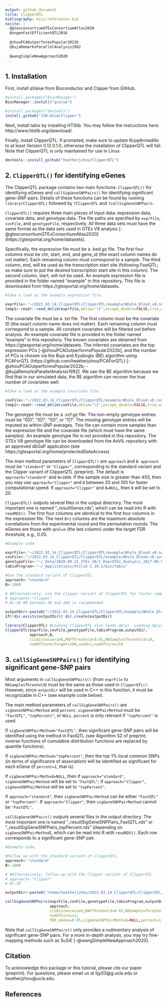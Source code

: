 ```yaml
---
output: github_document
title: ClipperQTL
bibliography: misc/references.bib
nocite: |
  @gtexconsortiumGTExConsortiumAtlas2020
  @ongenFastEfficientQTL2016
  
  @zhouPCAOutperformsPopular2022b
  @bujaRemarksParallelAnalysis1992
  
  @wangSimpleNewApproach2020
---
```




## 1. Installation

First, install qValue from Bioconductor and Clipper from GitHub.

```r
#install.packages("BiocManager")
BiocManager::install("qvalue")

#install.packages("devtools")
install_github("JSB-UCLA/Clipper")
```

Next, install tabix by installing HTSlib. You may follow the instructions here: http://www.htslib.org/download/.

Finally, install ClipperQTL. If prompted, make sure to update RcppArmadillo to at least Version 0.12.0.1.0, otherwise the installation of ClipperQTL will fail. Note that ClipperQTL is only maintained for use in Linux.

```r
devtools::install_github("heatherjzhou/ClipperQTL")
```



## 2. `ClipperQTL()` for identifying eGenes

The ClipperQTL package contains two main functions: `ClipperQTL()` for identifying eGenes and `callSigGeneSNPPairs()` for identifying significant gene-SNP pairs. Details of these functions can be found by running `library(ClipperQTL)` followed by `?ClipperQTL` and `?callSigGeneSNPPairs`.

`ClipperQTL()` requires three main pieces of input data: expression data, covariate data, and genotype data. The file paths are specified by `exprFile`, `covFile`, and `genotypeFile`, respectively. All three data sets must have the same format as the data sets used in GTEx V8 analysis [-@gtexconsortiumGTExConsortiumAtlas2020] (https://gtexportal.org/home/datasets).

Specifically, the expression file must be a .bed.gz file. The first four columns must be chr, start, end, and gene_id (the exact column names do not matter). Each remaining column must correspond to a sample. The third column, end, will be used as the transcription start site (following FastQTL; so make sure to put the desired transcription start site in this column). The second column, start, will not be used. An example expression file is provided in the folder named "example" in this repository. This file is downloaded from https://gtexportal.org/home/datasets.

```r
#Take a look at the example expression file.

exprFile<-"~/2022.03.14_ClipperQTL/ClipperQTL/example/Whole_Blood.v8.normalized_expression.bed.gz"
temp1<-readr::read_delim(exprFile,delim="\t",escape_double=FALSE,trim_ws=TRUE) #20,315*674. Sample size is 670.
```

The covariate file must be a .txt file. The first column must be the covariate ID (the exact column name does not matter). Each remaining column must correspond to a sample. All constant covariates will be filtered out before analysis. An example covariate file is provided in the folder named "example" in this repository. The known covariates are obtained from https://gtexportal.org/home/datasets. The inferred covariates are the top expression PCs [-@zhouPCAOutperformsPopular2022b], and the number of PCs is chosen via the Buja and Eyuboglu (BE) algorithm using PCAForQTL (https://github.com/heatherjzhou/PCAForQTL) [-@zhouPCAOutperformsPopular2022b; -@bujaRemarksParallelAnalysis1992]. We use the BE algorithm because we find that in our simulated data, the BE algorithm can recover the true number of covariates well.

```r
#Take a look at the example covariate file.

covFile<-"~/2022.03.14_ClipperQTL/ClipperQTL/example/Whole_Blood.v8.covariates.txt"
temp2<-readr::read_delim(covFile,delim="\t",escape_double=FALSE,trim_ws=TRUE) #50*671.
```

The genotype file must be a .vcf.gz file. The non-empty genotype entries must be "0|0", "0|1", "1|0", or "1|1". The missing genotype entries will be imputed as within-SNP averages. This file can contain more samples than the expression file and the covariate file (which must have the same samples). An example genotype file is not provided in this repository. The GTEx V8 genotype file can be downloaded from the AnVIL repository with an approved dbGaP application (see https://gtexportal.org/home/protectedDataAccess)

The main method parameters of `ClipperQTL()` are `approach` and `B`. `approach` must be `"standard"` or `"Clipper"`, corresponding to the standard variant and the Clipper variant of ClipperQTL (preprint). The default is `approach="standard"` and `B=1000`. If the sample size is greater than 450, then you may use `approach="Clipper"` and `B` between 20 and 100 for faster computational speed. If `approach="Clipper"` and `B=NULL`, then `B` will be set to 20.

`ClipperQTL()` outputs several files in the output directory. The most important one is named "_resultGenes.rds", which can be read into R with `readRDS()`. The first four columns are identical to the first four columns in the expression file. The next `B+1` columns are the maximum absolute correlations from the experimental round and the permutation rounds. The eGenes are those with `qValue` (the last column) under the target FDR threshold, e.g., 0.05.

```r
#Example code.

exprFile<-"~/2022.03.14_ClipperQTL/ClipperQTL/example/Whole_Blood.v8.normalized_expression.bed.gz"
covFile<-"~/2022.03.14_ClipperQTL/ClipperQTL/example/Whole_Blood.v8.covariates.txt"
genotypeFile<-"~/_Data/2020.09.21_GTEx_V8/1_Raw/GTEx_Analysis_2017-06-05_v8_WGS_VCF_files/GTEx_Analysis_2017-06-05_v8_WholeGenomeSeq_838Indiv_Analysis_Freeze.SHAPEIT2_phased.MAF01.vcf.gz"
tabixProgram<-"~/_Applications/htslib-1.10.2/bin/tabix"

#Use the standard variant of ClipperQTL.
approach<-"standard"
B<-1000

# #Alternatively, use the Clipper variant of ClipperQTL for faster computational speed (only recommended for data sets with sample size greater than 450).
# approach<-"Clipper"
# B<-20 #B between 20 and 100 is recommended.

outputDir<-paste0("~/2022.03.14_ClipperQTL/ClipperQTL/example/Whole_Blood_","approach=",approach,"_B=",B,"/")
if(!dir.exists(outputDir)) dir.create(outputDir)

library(ClipperQTL) #Loading ClipperQTL also loads dplyr. Loading dplyr is necessary for ClipperQTL() and callSigGeneSNPPairs() to run.
ClipperQTL(exprFile,covFile,genotypeFile,tabixProgram,outputDir,
           approach,B,
           cisDistance=1e6,MAFThreshold=0.01,MASamplesThreshold=10,
           numOfChunksTarget=100,seed=1,numOfCores=5)
```



## 3. `callSigGeneSNPPairs()` for identifying significant gene-SNP pairs

Most arguments in `callSigGeneSNPPairs()` (from `exprFile` to `MASamplesThreshold`) must be the same as those used in `ClipperQTL()`. However, since `outputDir` will be used in C++ in this function, it must be recognizable in C++ (see example code below).

The main method parameters of `callSigGeneSNPPairs()` are `sigGeneSNPPairMethod` and `percent`. `sigGeneSNPPairMethod` must be `"FastQTL"`, `"topPercent"`, or `NULL`. `percent` is only relevant if `"topPercent"` is used.

If `sigGeneSNPPairMethod="FastQTL"`, then significant gene-SNP pairs will be identified using the method in FastQTL (see Algorithm S2 of preprint; inverse functions of cumulative distribution functions are replaced by quantile functions).

If `sigGeneSNPPairMethod="topPercent"`, then the top 1\% local common SNPs (in terms of significance of association) will be identified as significant for each eGene (if `percent=1`, that is).

If `sigGeneSNPPairMethod=NULL`, then if `approach="standard"`, `sigGeneSNPPairMethod` will be set to `"FastQTL"`; if `approach="Clipper"`, `sigGeneSNPPairMethod` will be set to `"topPercent"`.

If `approach="standard"`, then `sigGeneSNPPairMethod` can be either `"FastQTL"` or `"topPercent"`. If `approach="Clipper"`, then `sigGeneSNPPairMethod` cannot be `"FastQTL"`.

`callSigGeneSNPPairs()` outputs several files in the output directory. The most important one is named "_resultSigGeneSNPPairs_FastQTL.rds" or "_resultSigGeneSNPPairs_topPercent.rds" (depending on `sigGeneSNPPairMethod`), which can be read into R with `readRDS()`. Each row corresponds to a significant gene-SNP pair.

```r
#Example code.

#Follow up with the standard variant of ClipperQTL.
approach<-"standard"
B<-1000

# #Alternatively, follow up with the Clipper variant of ClipperQTL.
# approach<-"Clipper"
# B<-20

outputDir<-paste0("/home/heatherjzhou/2022.03.14_ClipperQTL/ClipperQTL/example/Whole_Blood_","approach=",approach,"_B=",B,"/") #"~" may not be recognized as the home directory in C++; you may need to spell out the directory name instead.

callSigGeneSNPPairs(exprFile,covFile,genotypeFile,tabixProgram,outputDir,
                    approach,
                    cisDistance=1e6,MAFThreshold=0.01,MASamplesThreshold=10,
                    numOfCores=1,
                    FDR_eGene=0.05,sigGeneSNPPairMethod=NULL,percent=1) #Let the function choose sigGeneSNPPairMethod automatically.
```

Note that `callSigGeneSNPPairs()` only provides a rudimentary analysis of significant gene-SNP pairs. For a more in-depth analysis, you may try fine-mapping methods such as SuSiE [-@wangSimpleNewApproach2020].



## Citation

To acknowledge this package or this tutorial, please cite our paper (preprint). For questions, please email us at lijy03@g.ucla.edu or heatherjzhou@ucla.edu.

## References











